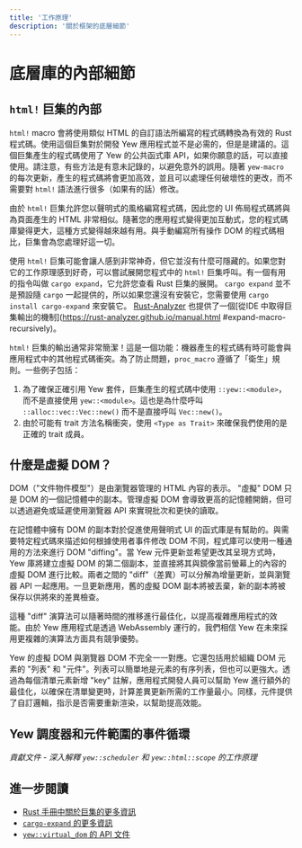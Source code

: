 ```yaml
---
title: '工作原理'
description: '關於框架的底層細節'
---
```


# 底層庫的內部細節

## `html!` 巨集的內部

`html!` macro 會將使用類似 HTML 的自訂語法所編寫的程式碼轉換為有效的 Rust 程式碼。使用這個巨集對於開發 Yew 應用程式並不是必需的，但是是建議的。這個巨集產生的程式碼使用了 Yew 的公共函式庫 API，如果你願意的話，可以直接使用。請注意，有些方法是有意未記錄的，以避免意外的誤用。隨著 `yew-macro` 的每次更新，產生的程式碼將會更加高效，並且可以處理任何破壞性的更改，而不需要對 `html!` 語法進行很多（如果有的話）修改。

由於 `html!` 巨集允許您以聲明式的風格編寫程式碼，因此您的 UI 佈局程式碼將與為頁面產生的 HTML 非常相似。隨著您的應用程式變得更加互動式，您的程式碼庫變得更大，這種方式變得越來越有用。與手動編寫所有操作 DOM 的程式碼相比，巨集會為您處理好這一切。

使用 `html!` 巨集可能會讓人感到非常神奇，但它並沒有什麼可隱藏的。如果您對它的工作原理感到好奇，可以嘗試展開您程式中的 `html!` 巨集呼叫。有一個有用的指令叫做 `cargo expand`，它允許您查看 Rust 巨集的展開。 `cargo expand` 並不是預設隨 `cargo` 一起提供的，所以如果您還沒有安裝它，您需要使用 `cargo install cargo-expand` 來安裝它。 [Rust-Analyzer](https://rust-analyzer.github.io/) 也提供了一個[從IDE 中取得巨集輸出的機制](https://rust-analyzer.github.io/manual.html #expand-macro-recursively)。

`html!` 巨集的輸出通常非常簡潔！這是一個功能：機器產生的程式碼有時可能會與應用程式中的其他程式碼衝突。為了防止問題，`proc_macro` 遵循了「衛生」規則。一些例子包括：

1. 為了確保正確引用 Yew 套件，巨集產生的程式碼中使用 `::yew::<module>`，而不是直接使用 `yew::<module>`。這也是為什麼呼叫 `::alloc::vec::Vec::new()` 而不是直接呼叫 `Vec::new()`。
2. 由於可能有 trait 方法名稱衝突，使用 `<Type as Trait>` 來確保我們使用的是正確的 trait 成員。

## 什麼是虛擬 DOM？

DOM（"文件物件模型"）是由瀏覽器管理的 HTML 內容的表示。 "虛擬" DOM 只是 DOM 的一個記憶體中的副本。管理虛擬 DOM 會導致更高的記憶體開銷，但可以透過避免或延遲使用瀏覽器 API 來實現批次和更快的讀取。

在記憶體中擁有 DOM 的副本對於促進使用聲明式 UI 的函式庫是有幫助的。與需要特定程式碼來描述如何根據使用者事件修改 DOM 不同，程式庫可以使用一種通用的方法來進行 DOM "diffing"。當 Yew 元件更新並希望更改其呈現方式時，Yew 庫將建立虛擬 DOM 的第二個副本，並直接將其與鏡像當前螢幕上的內容的虛擬 DOM 進行比較。兩者之間的 "diff"（差異）可以分解為增量更新，並與瀏覽器 API 一起應用。一旦更新應用，舊的虛擬 DOM 副本將被丟棄，新的副本將被保存以供將來的差異檢查。

這種 "diff" 演算法可以隨著時間的推移進行最佳化，以提高複雜應用程式的效能。由於 Yew 應用程式是透過 WebAssembly 運行的，我們相信 Yew 在未來採用更複雜的演算法方面具有競爭優勢。

Yew 的虛擬 DOM 與瀏覽器 DOM 不完全一一對應。它還包括用於組織 DOM 元素的 "列表" 和 "元件"。列表可以簡單地是元素的有序列表，但也可以更強大。透過為每個清單元素新增 "key" 註解，應用程式開發人員可以幫助 Yew 進行額外的最佳化，以確保在清單變更時，計算差異更新所需的工作量最小。同樣，元件提供了自訂邏輯，指示是否需要重新渲染，以幫助提高效能。

## Yew 調度器和元件範圍的事件循環

_貢獻文件 - 深入解釋 `yew::scheduler` 和 `yew::html::scope` 的工作原理_

## 進一步閱讀

- [Rust 手冊中關於巨集的更多資訊](https://doc.rust-lang.org/stable/book/ch19-06-macros.html)
- [`cargo-expand` 的更多資訊](https://github.com/dtolnay/cargo-expand)
- [`yew::virtual_dom` 的 API 文件](https://docs.rs/yew/*/yew/virtual_dom/index.html)